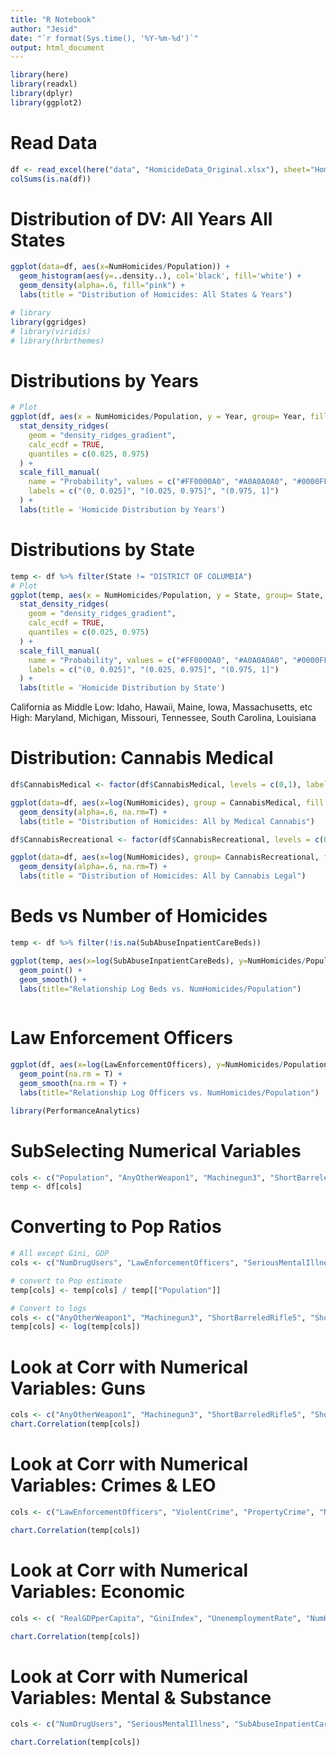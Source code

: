 ```yaml
---
title: "R Notebook"
author: "Jesid"
date: "`r format(Sys.time(), '%Y-%m-%d')`"
output: html_document
---
```



```r
library(here)
library(readxl)
library(dplyr)
library(ggplot2)
```
# Read Data
```r
df <- read_excel(here("data", "HomicideData_Original.xlsx"), sheet="HomicideData")
colSums(is.na(df))
```

# Distribution of DV: All Years All States
```r
ggplot(data=df, aes(x=NumHomicides/Population)) +
  geom_histogram(aes(y=..density..), col='black', fill='white') +
  geom_density(alpha=.6, fill="pink") +
  labs(title = "Distribution of Homicides: All States & Years")
```

```r
# library
library(ggridges)
# library(viridis)
# library(hrbrthemes)
```


# Distributions by Years
```r

# Plot
ggplot(df, aes(x = NumHomicides/Population, y = Year, group= Year, fill = factor(stat(quantile)))) +
  stat_density_ridges(
    geom = "density_ridges_gradient",
    calc_ecdf = TRUE,
    quantiles = c(0.025, 0.975)
  ) +
  scale_fill_manual(
    name = "Probability", values = c("#FF0000A0", "#A0A0A0A0", "#0000FFA0"),
    labels = c("(0, 0.025]", "(0.025, 0.975]", "(0.975, 1]")
  ) +
  labs(title = 'Homicide Distribution by Years') 
```

# Distributions by State
```r
temp <- df %>% filter(State != "DISTRICT OF COLUMBIA")
# Plot
ggplot(temp, aes(x = NumHomicides/Population, y = State, group= State, fill = factor(stat(quantile)))) +
  stat_density_ridges(
    geom = "density_ridges_gradient",
    calc_ecdf = TRUE,
    quantiles = c(0.025, 0.975)
  ) +
  scale_fill_manual(
    name = "Probability", values = c("#FF0000A0", "#A0A0A0A0", "#0000FFA0"),
    labels = c("(0, 0.025]", "(0.025, 0.975]", "(0.975, 1]")
  ) +
  labs(title = 'Homicide Distribution by State') 

```
California as Middle
Low: Idaho, Hawaii, Maine, Iowa, Massachusetts, etc
High: Maryland, Michigan, Missouri, Tennessee, South Carolina, Louisiana 


# Distribution: Cannabis Medical 
```r
df$CannabisMedical <- factor(df$CannabisMedical, levels = c(0,1), labels = c("No", "Yes"))

ggplot(data=df, aes(x=log(NumHomicides), group = CannabisMedical, fill = CannabisMedical)) +
  geom_density(alpha=.6, na.rm=T) +
  labs(title = "Distribution of Homicides: All by Medical Cannabis")
```

```r
df$CannabisRecreational <- factor(df$CannabisRecreational, levels = c(0,1), labels = c("No", "Yes"))

ggplot(data=df, aes(x=log(NumHomicides), group= CannabisRecreational, fill = CannabisRecreational)) +
  geom_density(alpha=.6, na.rm=T) +
  labs(title = "Distribution of Homicides: All by Cannabis Legal")
```

# Beds vs Number of Homicides
```r
temp <- df %>% filter(!is.na(SubAbuseInpatientCareBeds))

ggplot(temp, aes(x=log(SubAbuseInpatientCareBeds), y=NumHomicides/Population, col=round(Population,-4))) +
  geom_point() +
  geom_smooth() +
  labs(title="Relationship Log Beds vs. NumHomicides/Population")
  
```

# Law Enforcement Officers
```r
ggplot(df, aes(x=log(LawEnforcementOfficers), y=NumHomicides/Population, col=round(Population,-4))) +
  geom_point(na.rm = T) +
  geom_smooth(na.rm = T) +
  labs(title="Relationship Log Officers vs. NumHomicides/Population")
```
```r
library(PerformanceAnalytics)
```
# SubSelecting Numerical Variables
```r
cols <- c("Population", "AnyOtherWeapon1", "Machinegun3", "ShortBarreledRifle5", "ShortBarreledShotgun6", "NumDrugUsers", "LawEnforcementOfficers", "RealGDPperCapita", "GiniIndex", "SeriousMentalIllness", "UnenemploymentRate", "ViolentCrime", "PropertyCrime", "SubAbuseInpatientCareBeds", "NumHomicides")
temp <- df[cols]
```

# Converting to Pop Ratios
```r
# All except Gini, GDP
cols <- c("NumDrugUsers", "LawEnforcementOfficers", "SeriousMentalIllness", "ViolentCrime", "PropertyCrime", "SubAbuseInpatientCareBeds", "NumHomicides")

# convert to Pop estimate
temp[cols] <- temp[cols] / temp[["Population"]]

# Convert to logs
cols <- c("AnyOtherWeapon1", "Machinegun3", "ShortBarreledRifle5", "ShortBarreledShotgun6")
temp[cols] <- log(temp[cols])
```


# Look at Corr with Numerical Variables: Guns
```r
cols <- c("AnyOtherWeapon1", "Machinegun3", "ShortBarreledRifle5", "ShortBarreledShotgun6", "NumHomicides")
chart.Correlation(temp[cols])
```

# Look at Corr with Numerical Variables: Crimes & LEO
```r
cols <- c("LawEnforcementOfficers", "ViolentCrime", "PropertyCrime", "NumHomicides")

chart.Correlation(temp[cols])
```

# Look at Corr with Numerical Variables: Economic
```r
cols <- c( "RealGDPperCapita", "GiniIndex", "UnenemploymentRate", "NumHomicides")

chart.Correlation(temp[cols])
```

# Look at Corr with Numerical Variables: Mental & Substance
```r
cols <- c("NumDrugUsers", "SeriousMentalIllness", "SubAbuseInpatientCareBeds", "NumHomicides")

chart.Correlation(temp[cols])
```
